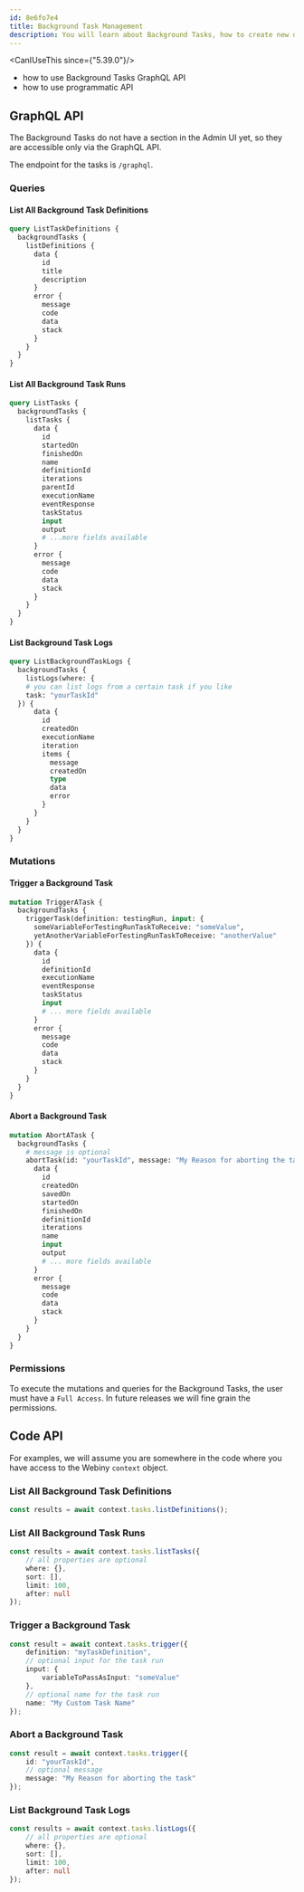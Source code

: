 ```yaml
---
id: 8e6fo7e4
title: Background Task Management
description: You will learn about Background Tasks, how to create new definitions, how to trigger them and how to handle the task run.
---
```




<CanIUseThis since={"5.39.0"}/>

<WhatYouWillLearn>

- how to use Background Tasks GraphQL API
- how to use programmatic API

</WhatYouWillLearn>


## GraphQL API

The Background Tasks do not have a section in the Admin UI yet, so they are accessible only via the GraphQL API.

The endpoint for the tasks is `/graphql`.

### Queries

#### List All Background Task Definitions

```graphql
query ListTaskDefinitions {
  backgroundTasks {
    listDefinitions {
      data {
        id
        title
        description
      }
      error {
        message
        code
        data
        stack
      }
    }
  }
}
```

#### List All Background Task Runs
```graphql
query ListTasks {
  backgroundTasks {
    listTasks {
      data {
        id
        startedOn
        finishedOn
        name
        definitionId
        iterations
        parentId
        executionName
        eventResponse
        taskStatus
        input
        output
        # ...more fields available
      }
      error {
        message
        code
        data
        stack
      }
    }
  }
}
```

#### List Background Task Logs

```graphql
query ListBackgroundTaskLogs {
  backgroundTasks {
    listLogs(where: {
    # you can list logs from a certain task if you like
    task: "yourTaskId"
  }) {
      data {
        id
        createdOn
        executionName
        iteration
        items {
          message
          createdOn
          type
          data
          error
        }
      }
    }
  }
}
```

### Mutations
#### Trigger a Background Task

```graphql
mutation TriggerATask {
  backgroundTasks {
    triggerTask(definition: testingRun, input: {
      someVariableForTestingRunTaskToReceive: "someValue",
      yetAnotherVariableForTestingRunTaskToReceive: "anotherValue"
    }) {
      data {
        id
        definitionId
        executionName
        eventResponse
        taskStatus
        input
        # ... more fields available
      }
      error {
        message
        code
        data
        stack
      }
    }
  }
}
```

#### Abort a Background Task

```graphql
mutation AbortATask {
  backgroundTasks {
    # message is optional
    abortTask(id: "yourTaskId", message: "My Reason for aborting the task") {
      data {
        id
        createdOn
        savedOn
        startedOn
        finishedOn
        definitionId
        iterations
        name
        input
        output
        # ... more fields available
      }
      error {
        message
        code
        data
        stack
      }
    }
  }
}
```

### Permissions

To execute the mutations and queries for the Background Tasks, the user must have a `Full Access`. In future releases we will fine grain the permissions.

## Code API

For examples, we will assume you are somewhere in the code where you have access to the Webiny `context` object.

### List All Background Task Definitions

```typescript
const results = await context.tasks.listDefinitions();
```

### List All Background Task Runs

```typescript
const results = await context.tasks.listTasks({
    // all properties are optional
    where: {},
    sort: [],
    limit: 100,
    after: null
});
```

### Trigger a Background Task

```typescript
const result = await context.tasks.trigger({
    definition: "myTaskDefinition",
    // optional input for the task run
    input: {
        variableToPassAsInput: "someValue"
    },
    // optional name for the task run
    name: "My Custom Task Name"
});
```

### Abort a Background Task

```typescript
const result = await context.tasks.trigger({
    id: "yourTaskId",
    // optional message
    message: "My Reason for aborting the task"
});
```

### List Background Task Logs

```typescript
const results = await context.tasks.listLogs({
    // all properties are optional
    where: {},
    sort: [],
    limit: 100,
    after: null
});
```

